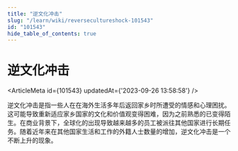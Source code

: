```yaml
---
title: "逆文化冲击"
slug: "/learn/wiki/reversecultureshock-101543"
id: "101543"
hide_table_of_contents: true
---
```



# 逆文化冲击

<ArticleMeta id={101543} updatedAt={'2023-09-26 13:58:58'} />
<div className='border-solid border-b border-t-0 my-4 border-[var(--ifm-color-gray-300)]' />

逆文化冲击是指一些人在在海外生活多年后返回家乡时所遭受的情感和心理困扰。这可能导致重新适应家乡国家的文化和价值观变得困难，因为之前熟悉的已变得陌生。在商业背景下，全球化的出现导致越来越多的员工被派往其他国家进行长期任务。随着近年来在其他国家生活和工作的外籍人士数量的增加，逆文化冲击是一个不断上升的现象。
